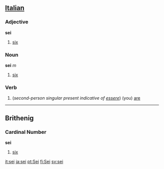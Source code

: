 ==[[Italian]]==
===Adjective===
'''sei'''

# [[six]]

===Noun===
'''sei''' ''m''

# [[six]]

===Verb===

# (''second-person singular present indicative of [[essere]]'') (you) [[are]]

----

==Brithenig==
===Cardinal Number===
'''sei'''

#[[six]]

[[it:sei]]
[[ja:sei]]
[[pt:Sei]]
[[fi:Sei]]
[[sv:sei]]
